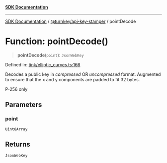 [**SDK Documentation**](../../../README.mdx)

***

[SDK Documentation](../../../packages.mdx) / [@turnkey/api-key-stamper](../README.mdx) / pointDecode

# Function: pointDecode()

> **pointDecode**(`point`): `JsonWebKey`

Defined in: [tink/elliptic\_curves.ts:166](https://github.com/tkhq/sdk/blob/e1b1a69bdd608320aaf03cc2dbbf68dc0c52b28d/packages/api-key-stamper/src/tink/elliptic_curves.ts#L166)

Decodes a public key in _compressed_ OR _uncompressed_ format.
Augmented to ensure that the x and y components are padded to fit 32 bytes.

P-256 only

## Parameters

### point

`Uint8Array`

## Returns

`JsonWebKey`
